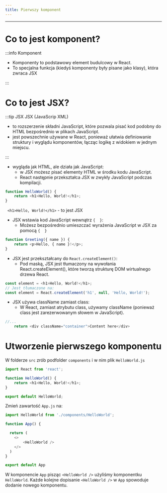 ```yaml
---
title: Pierwszy komponent
---
```


---

# Co to jest komponent?
:::info Komponent
- Komponenty to podstawowy element budulcowy w React.
- To specjalna funkcja (kiedyś komponenty były pisane jako klasy), która zwraca JSX

:::

# Co to jest JSX?
:::tip JSX
JSX (JavaScrip XML)
- to rozszerzenie składni JavaScript, które pozwala pisać kod podobny do HTML bezpośrednio w plikach JavaScript.
- jest powszechnie używane w React, ponieważ ułatwia definiowanie struktury i wyglądu komponentów, łącząc logikę z widokiem w jednym miejscu.

:::

- wygląda jak HTML, ale działa jak JavaScript:
  - w JSX możesz pisać elementy HTML w środku kodu JavaScript.
  - React następnie przekształca JSX w zwykły JavaScript podczas kompilacji.
```javascript
function HelloWorld() {
    return <h1>Hello, World!</h1>;
}
```
` <h1>Hello, World!</h1>` - to jest JSX

- JSX wstawia kod JavaScript wewnątrz `{  }`:
    - Możesz bezpośrednio umieszczać wyrażenia JavaScript w JSX za pomocą `{  }`
```javascript
function Greeting({ name }) {
    return <p>Hello, { name }!</p>;
}
```

- JSX jest przekształcany do `React.createElement()`:
    - Pod maską, JSX jest tłumaczony na wywołania React.createElement(), które tworzą strukturę DOM wirtualnego drzewa React.
```js
const element = <h1>Hello, World!</h1>;
// Jest tłumaczone na:
const element = React.createElement('h1', null, 'Hello, World!');
```
- JSX używa className zamiast class:
    - W React, zamiast atrybutu class, używamy className (ponieważ class jest zarezerwowanym słowem w JavaScript).
```js
//...
    return <div className="container">Content here</div>
```

# Utworzenie pierwszego komponentu
W folderze `src` zrób podfolder `components` i w nim plik `HelloWorld.js`
```js
import React from 'react';

function HelloWorld() {
    return <h1>Hello, World!</h1>;
}

export default HelloWorld;
```

Zmień zawartość `App.js` na:
```js
import HelloWorld from './components/HelloWorld';

function App() {

  return (
    <>
        <HelloWorld />
    </>
  )
}

export default App
```
W komponencie `App` pisząc `<HelloWorld />` użyliśmy komponentku `HelloWorld`.
Każde kolejne dopisanie `<HelloWorld />` w `App` spowoduje dodanie nowego komponentu.








